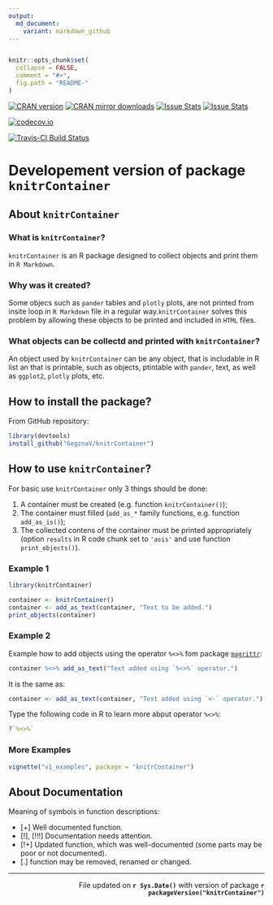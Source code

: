 ```yaml
---
output:
  md_document:
    variant: markdown_github
---
```

```r

```



<!-- README.md is generated from README.Rmd. Please edit that file -->
 
```r
knitr::opts_chunk$set(
  collapse = FALSE,
  comment = "#>",
  fig.path = "README-"
)
```

[![CRAN version](http://www.r-pkg.org/badges/version/knitrContainer)](http://cran.rstudio.com/web/packages/knitrContainer/index.html)
[![CRAN mirror downloads](http://cranlogs.r-pkg.org/badges/knitrContainer)](http://cran.rstudio.com/web/packages/knitrContainer/index.html)
[![Issue Stats](http://issuestats.com/github/GegznaV/knitrContainer/badge/pr?style=flat)](http://issuestats.com/github/GegznaV/knitrContainer)
[![Issue Stats](http://issuestats.com/github/GegznaV/knitrContainer/badge/issue?style=flat)](http://issuestats.com/github/GegznaV/knitrContainer)

[![codecov.io](https://codecov.io/github/GegznaV/knitrContainer/coverage.svg?branch=master)](https://codecov.io/github/GegznaV/knitrContainer?branch=master)

[![Travis-CI Build Status](https://travis-ci.org/GegznaV/knitrContainer.png?branch=master)](https://travis-ci.org/GegznaV/knitrContainer)


  
Developement version of package `knitrContainer` 
==========================================

About `knitrContainer`
----------------------

### What is `knitrContainer`? 

`knitrContainer` is an R package designed to collect objects and print them
in `R Markdown`.


###  Why was it created? 

Some objecs such as  `pander` tables and `plotly` plots, are not printed from
insite loop in `R Markdown` file in a regular way.`knitrContainer` solves this
problem by allowing these objects to be printed and included in `HTML` files.
 
### What objects can be collectd and printed with `knitrContainer`?

 An object used by `knitrContainer` can be any object, that is
 includable in R list an that is printable, such as objects,
 ptintable with `pander`, text, as well as `ggplot2`, `plotly` 
 plots, etc.
 

How to install the package?
-----------------------------

From GitHub repository:
```r
library(devtools)
install_github("GegznaV/knitrContainer")
```


How to use `knitrContainer`? 
-----------------------------

For basic use `knitrContainer` only 3 things should be done:

1. A container must be created (e.g. function `knitrContainer()`);
2. The container must filled (`add_as_*` family functions, e.g. function `add_as_is()`);
3. The collected contens of the container must be printed appropriately (option `results` in R code chunk set to `'asis'` and use function `print_objects()`).


### Example 1

```r
library(knitrContainer)
```
```r
container <- knitrContainer()
container <- add_as_text(container, "Text to be added.")
print_objects(container)
```

### Example 2

Example how to add objects using the operator `%<>%` fom package
[`magrittr`](https://github.com/smbache/magrittr#compound-assignment-pipe-operations):
```r
container %<>% add_as_text("Text added using `%<>%` operator.")
```

It is the same as:
```r
container <- add_as_text(container, "Text added using `<-` operator.")
```  

Type the following code in R to learn more abput operator `%<>%`:

```r
?`%<>%`
```


### More Examples

```r
vignette("v1_examples", package = "knitrContainer")
```


About Documentation
--------------------

Meaning of symbols in function descriptions:

- [+] Well documented function.
- [!], [!!!] Documentation needs attention.
- [!+] Updated function, which was well-documented (some parts may be poor or not documented).
- [.] function may be removed, renamed or changed.



* * *

 <p align="right"> 
 File updated on <b>`r Sys.Date()`</b> with version of package  <b>`r packageVersion("knitrContainer")`</b>
 </p>    


